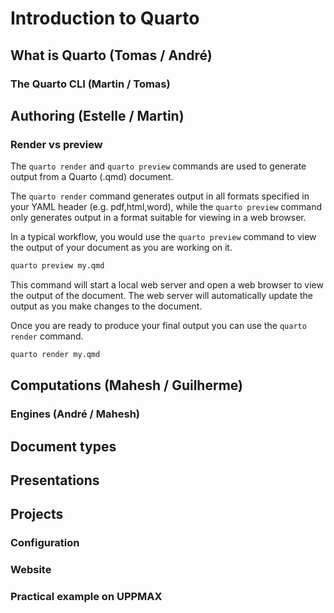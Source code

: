 # Introduction to Quarto

## What is Quarto (Tomas / André)

### The Quarto CLI (Martin / Tomas)

## Authoring (Estelle / Martin)

### Render vs preview

The `quarto render` and `quarto preview` commands are used to generate output from a Quarto (.qmd) document. 

The `quarto render` command generates output in all formats specified in your YAML header (e.g. pdf,html,word), while the `quarto preview` command only generates output in a format suitable for viewing in a web browser.

In a typical workflow, you would use the `quarto preview` command to view the output of your document as you are working on it.

```bash
quarto preview my.qmd
```
This command will start a local web server and open a web browser to view the output of the document. The web server will automatically update the output as you make changes to the document.

Once you are ready to produce your final output you can use the `quarto render` command.

```bash
quarto render my.qmd
```

## Computations (Mahesh / Guilherme)

### Engines (André / Mahesh)

## Document types

## Presentations

## Projects

### Configuration

### Website

### Practical example on UPPMAX
